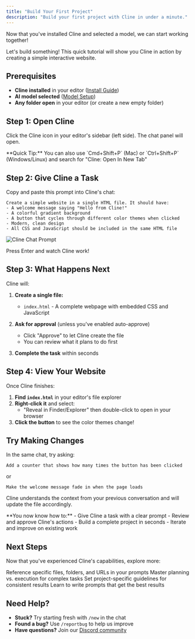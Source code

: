 ```yaml
---
title: "Build Your First Project"
description: "Build your first project with Cline in under a minute."
---
```


Now that you've installed Cline and selected a model, we can start working together!

Let's build something! This quick tutorial will show you Cline in action by creating a simple interactive website.

## Prerequisites

- **Cline installed** in your editor ([Install Guide](/getting-started/installing-cline))
- **AI model selected** ([Model Setup](/getting-started/model-selection-guide))
- **Any folder open** in your editor (or create a new empty folder)

## Step 1: Open Cline

Click the Cline icon in your editor's sidebar (left side). The chat panel will open.

<Info>
**Quick Tip:** You can also use `Cmd+Shift+P` (Mac) or `Ctrl+Shift+P` (Windows/Linux) and search for "Cline: Open In New Tab"
</Info>

## Step 2: Give Cline a Task

Copy and paste this prompt into Cline's chat:

```
Create a simple website in a single HTML file. It should have:
- A welcome message saying "Hello from Cline!"
- A colorful gradient background
- A button that cycles through different color themes when clicked
- Modern, clean design
- All CSS and JavaScript should be included in the same HTML file
```

<Frame>
  <img src="/assets/installation/chat-prompt.png" alt="Cline Chat Prompt"/>
</Frame>

Press Enter and watch Cline work!

## Step 3: What Happens Next

Cline will:

1. **Create a single file:**
   - `index.html` - A complete webpage with embedded CSS and JavaScript

2. **Ask for approval** (unless you've enabled auto-approve)
   - Click "Approve" to let Cline create the file
   - You can review what it plans to do first

3. **Complete the task** within seconds

## Step 4: View Your Website

Once Cline finishes:

1. **Find `index.html`** in your editor's file explorer
2. **Right-click it** and select:
   - "Reveal in Finder/Explorer" then double-click to open in your browser
3. **Click the button** to see the color themes change!

## Try Making Changes

In the same chat, try asking:

```
Add a counter that shows how many times the button has been clicked
```

or

```
Make the welcome message fade in when the page loads
```

Cline understands the context from your previous conversation and will update the file accordingly.

<Tip>
**You now know how to:**
- Give Cline a task with a clear prompt
- Review and approve Cline's actions
- Build a complete project in seconds
- Iterate and improve on existing work
</Tip>

## Next Steps

Now that you've experienced Cline's capabilities, explore more:

<CardGroup cols={2}>
<Card title="@ Mentions" href="/features/at-mentions/overview" icon="at">
Reference specific files, folders, and URLs in your prompts
</Card>

<Card title="Plan & Act Modes" href="/features/plan-and-act" icon="diagram-project">
Master planning vs. execution for complex tasks
</Card>

<Card title="Cline Rules" href="/features/cline-rules" icon="list-check">
Set project-specific guidelines for consistent results
</Card>

<Card title="Prompting Guide" href="/prompting/prompt-engineering-guide" icon="wand-magic-sparkles">
Learn to write prompts that get the best results
</Card>
</CardGroup>

## Need Help?

- **Stuck?** Try starting fresh with `/new` in the chat
- **Found a bug?** Use `/reportbug` to help us improve
- **Have questions?** Join our [Discord community](https://discord.gg/cline)
